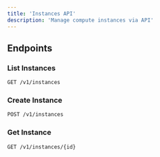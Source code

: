 ```yaml
---
title: 'Instances API'
description: 'Manage compute instances via API'
---
```


## Endpoints

### List Instances

```bash
GET /v1/instances
```

### Create Instance

```bash
POST /v1/instances
```

### Get Instance

```bash
GET /v1/instances/{id}
```
